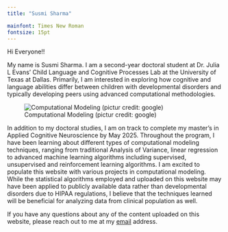 ```yaml
---
title: "Susmi Sharma"

mainfont: Times New Roman
fontsize: 15pt
---
```


Hi Everyone!!

My name is Susmi Sharma. I am a second-year doctoral student at Dr. Julia L Evans' Child Language and Cognitive Processes Lab at the University of Texas at Dallas. Primarily, I am interested in exploring how cognitive and language abilities differ between children with developmental disorders and typically developing peers using advanced computational methodologies.

![Computational Modeling (pictur credit: google)](WebsitePic.png){fig-align="left"}

In addition to my doctoral studies, I am on track to complete my master's in Applied Cognitive Neuroscience by May 2025. Throughout the program, I have been learning about different types of computational modeling techniques, ranging from traditional Analysis of Variance, linear regression to advanced machine learning algorithms including supervised, unsupervised and reinforcement learning algorithms. I am excited to populate this website with various projects in computational modeling. While the statistical algorithms employed and uploaded on this website may have been applied to publicly available data rather than developmental disorders due to HIPAA regulations, I believe that the techniques learned will be beneficial for analyzing data from clinical population as well.

If you have any questions about any of the content uploaded on this website, please reach out to me at my [email](sxs220550@utdallas.edu) address.
